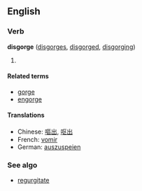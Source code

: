 ==English==
===Verb===
'''disgorge''' ([[disgorges]], [[disgorged]], [[disgorging]])

# {{stub}}

====Related terms====
*[[gorge]]
*[[engorge]]

====Translations====
*Chinese: [[嘔出]], [[呕出]]
*French: [[vomir]]
*German: [[auszuspeien]]

===See algo===
*[[regurgitate]]<!-- syn? -->